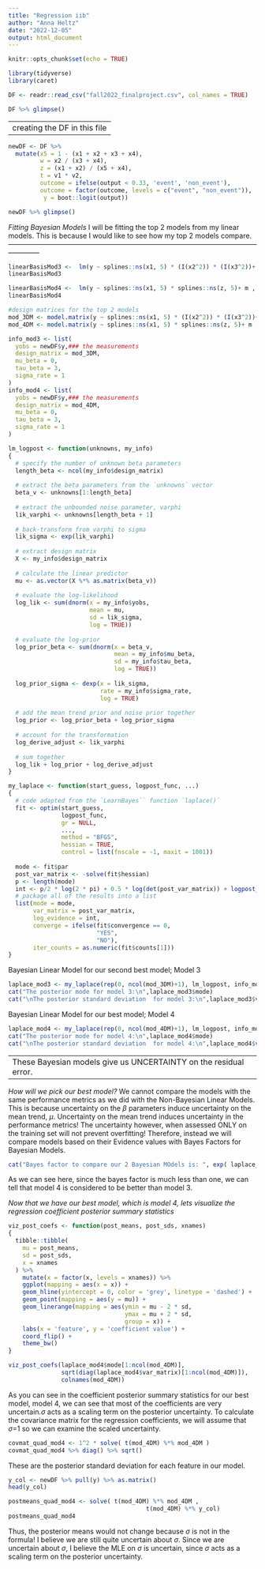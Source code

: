 ```yaml
---
title: "Regression iib"
author: "Anna Heltz"
date: "2022-12-05"
output: html_document
---
```


```r
knitr::opts_chunk$set(echo = TRUE)
```

```r
library(tidyverse)
library(caret)
```

```r
DF <- readr::read_csv("fall2022_finalproject.csv", col_names = TRUE)
```
```r
DF %>% glimpse()
```


-------------------------
creating the DF in this file
----------------------------

```r
newDF <- DF %>% 
  mutate(x5 = 1 - (x1 + x2 + x3 + x4),
         w = x2 / (x3 + x4),
         z = (x1 + x2) / (x5 + x4),
         t = v1 * v2,
         outcome = ifelse(output < 0.33, 'event', 'non_event'),
         outcome = factor(outcome, levels = c("event", "non_event")),
          y = boot::logit(output))  
```

```r
newDF %>% glimpse()
```


*Fitting Bayesian Models*
I will be fitting the top 2 models from my linear models. This is because I would like to see how my top 2 models compare.
--------------------------------------------------------------------------------------------------------------------------


```r
linearBasisMod3 <-  lm(y ~ splines::ns(x1, 5) * (I(x2^2)) * (I(x3^2))+ t + z + w , data = newDF)
linearBasisMod3
```
```r
linearBasisMod4 <-  lm(y ~ splines::ns(x1, 5) * splines::ns(z, 5)+ m , data = newDF)
linearBasisMod4
```

```r
#design matrices for the top 2 models
mod_3DM <- model.matrix(y ~ splines::ns(x1, 5) * (I(x2^2)) * (I(x3^2))+ t + z + w, data = newDF)
mod_4DM <- model.matrix(y ~ splines::ns(x1, 5) * splines::ns(z, 5)+ m , data = newDF)
```




```r
info_mod3 <- list(
  yobs = newDF$y,### the measurements
  design_matrix = mod_3DM,
  mu_beta = 0,
  tau_beta = 3,
  sigma_rate = 1
)
info_mod4 <- list(
  yobs = newDF$y,### the measurements
  design_matrix = mod_4DM,
  mu_beta = 0,
  tau_beta = 3,
  sigma_rate = 1
)
```


```r
lm_logpost <- function(unknowns, my_info)
{
  # specify the number of unknown beta parameters
  length_beta <- ncol(my_info$design_matrix)
  
  # extract the beta parameters from the `unknowns` vector
  beta_v <- unknowns[1:length_beta]
  
  # extract the unbounded noise parameter, varphi
  lik_varphi <- unknowns[length_beta + 1]
  
  # back-transform from varphi to sigma
  lik_sigma <- exp(lik_varphi)
  
  # extract design matrix
  X <- my_info$design_matrix
  
  # calculate the linear predictor
  mu <- as.vector(X %*% as.matrix(beta_v))
  
  # evaluate the log-likelihood
  log_lik <- sum(dnorm(x = my_info$yobs,
                       mean = mu,
                       sd = lik_sigma,
                       log = TRUE))
  
  # evaluate the log-prior
  log_prior_beta <- sum(dnorm(x = beta_v,
                              mean = my_info$mu_beta,
                              sd = my_info$tau_beta,
                              log = TRUE)) 
  
  log_prior_sigma <- dexp(x = lik_sigma,
                          rate = my_info$sigma_rate,
                          log = TRUE)
  
  # add the mean trend prior and noise prior together
  log_prior <- log_prior_beta + log_prior_sigma
  
  # account for the transformation
  log_derive_adjust <- lik_varphi
  
  # sum together
  log_lik + log_prior + log_derive_adjust
}
```



```r
my_laplace <- function(start_guess, logpost_func, ...)
{
  # code adapted from the `LearnBayes`` function `laplace()`
  fit <- optim(start_guess,
               logpost_func,
               gr = NULL,
               ...,
               method = "BFGS",
               hessian = TRUE,
               control = list(fnscale = -1, maxit = 1001))
  
  mode <- fit$par
  post_var_matrix <- -solve(fit$hessian)
  p <- length(mode)
  int <- p/2 * log(2 * pi) + 0.5 * log(det(post_var_matrix)) + logpost_func(mode, ...)
  # package all of the results into a list
  list(mode = mode,
       var_matrix = post_var_matrix,
       log_evidence = int,
       converge = ifelse(fit$convergence == 0,
                         "YES", 
                         "NO"),
       iter_counts = as.numeric(fit$counts[1]))
}
```

Bayesian Linear Model for our second best model; Model 3
```r
laplace_mod3 <- my_laplace(rep(0, ncol(mod_3DM)+1), lm_logpost, info_mod3)
cat("The posterior mode for model 3:\n",laplace_mod3$mode)
cat("\nThe posterior standard deviation  for model 3:\n",laplace_mod3$var_matrix %>% diag() %>% sqrt())
```

Bayesian Linear Model for our best model; Model 4
```r
laplace_mod4 <- my_laplace(rep(0, ncol(mod_4DM)+1), lm_logpost, info_mod4)
cat("The posterior mode for model 4:\n",laplace_mod4$mode)
cat("\nThe posterior standard deviation  for model 4:\n",laplace_mod4$var_matrix %>% diag() %>% sqrt())
```


------------------------------------------------
These Bayesian models give us UNCERTAINTY on the residual error.
------------------------------------------------



*How will we pick our best model?*
We cannot compare the models with the same performance metrics as we did with the Non-Bayesian Linear Models. This is because uncertainty on the $\beta$ parameters induce uncertainty on the mean trend, $\mu$. Uncertainty on the mean trend induces uncertainty in the performance metrics! The uncertainty however, when assessed ONLY on the training set will not prevent overfitting! Therefore, instead we will compare models based on their Evidence values with Bayes Factors for Bayesian Models.

```r
cat("Bayes factor to compare our 2 Bayesian MOdels is: ", exp( laplace_mod3$log_evidence - laplace_mod4$log_evidence ))

```
As we can see here, since the bayes factor is much less than one, we can tell that model 4 is considered to be better than model 3.

*Now that we have our best model, which is model 4, lets visualize the regression coefficient posterior summary statistics *

```r
viz_post_coefs <- function(post_means, post_sds, xnames)
{
  tibble::tibble(
    mu = post_means,
    sd = post_sds,
    x = xnames
  ) %>% 
    mutate(x = factor(x, levels = xnames)) %>% 
    ggplot(mapping = aes(x = x)) +
    geom_hline(yintercept = 0, color = 'grey', linetype = 'dashed') +
    geom_point(mapping = aes(y = mu)) +
    geom_linerange(mapping = aes(ymin = mu - 2 * sd,
                                 ymax = mu + 2 * sd,
                                 group = x)) +
    labs(x = 'feature', y = 'coefficient value') +
    coord_flip() +
    theme_bw()
}
```

```r
viz_post_coefs(laplace_mod4$mode[1:ncol(mod_4DM)],
               sqrt(diag(laplace_mod4$var_matrix)[1:ncol(mod_4DM)]),
               colnames(mod_4DM))
```

As you can see in the coefficient posterior summary statistics for our best model, model 4, we can see that most of the coefficients are very uncertain.$\sigma$ acts as a scaling term on the posterior uncertainty. To calculate the covariance matrix for the regression coefficients, we will assume that $\sigma$=1 so we can examine the scaled uncertainty.

```r
covmat_quad_mod4 <- 1^2 * solve( t(mod_4DM) %*% mod_4DM )
covmat_quad_mod4 %>% diag() %>% sqrt()
```
These are the posterior standard deviation for each feature in our model.

```r
y_col <- newDF %>% pull(y) %>% as.matrix()
head(y_col)
```

```r
postmeans_quad_mod4 <- solve( t(mod_4DM) %*% mod_4DM , 
                                       t(mod_4DM) %*% y_col)
postmeans_quad_mod4
```
 Thus, the posterior means would not change because $\sigma$ is not in the formula! I believe we are still quite uncertain about $\sigma$. Since we are uncertain about $\sigma$, I believe the MLE on $\sigma$ is uncertain, since $\sigma$ acts as a scaling term on the posterior uncertainty.










